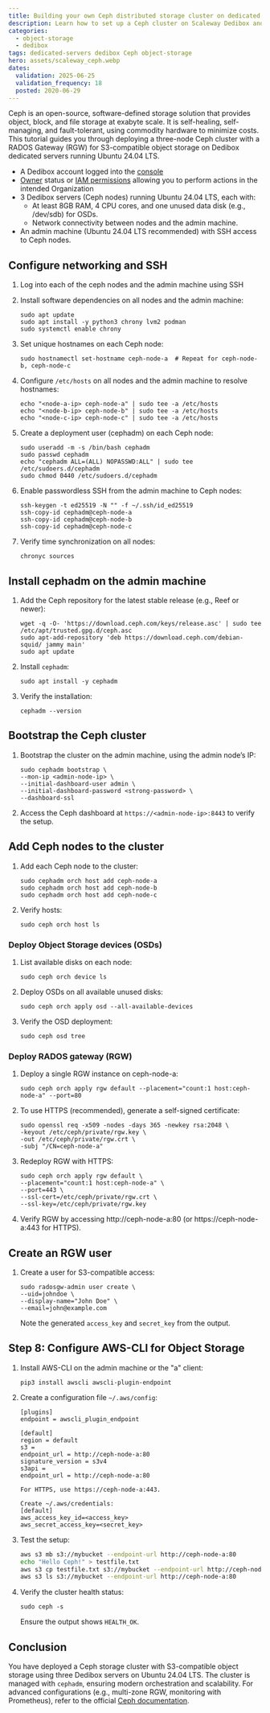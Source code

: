```yaml
---
title: Building your own Ceph distributed storage cluster on dedicated servers
description: Learn how to set up a Ceph cluster on Scaleway Dedibox and use it as datastore for your VMware ESXi machines.
categories:
  - object-storage
  - dedibox
tags: dedicated-servers dedibox Ceph object-storage
hero: assets/scaleway_ceph.webp
dates:
  validation: 2025-06-25
  validation_frequency: 18
  posted: 2020-06-29
---
```



Ceph is an open-source, software-defined storage solution that provides object, block, and file storage at exabyte scale. It is self-healing, self-managing, and fault-tolerant, using commodity hardware to minimize costs.
This tutorial guides you through deploying a three-node Ceph cluster with a RADOS Gateway (RGW) for S3-compatible object storage on Dedibox dedicated servers running Ubuntu 24.04 LTS.

<Requirements />

- A Dedibox account logged into the [console](https://console.online.net)
- [Owner](/iam/concepts/#owner) status or [IAM permissions](/iam/concepts/#permission) allowing you to perform actions in the intended Organization
- 3 Dedibox servers (Ceph nodes) running Ubuntu 24.04 LTS, each with:
    - At least 8GB RAM, 4 CPU cores, and one unused data disk (e.g., /dev/sdb) for OSDs.
    - Network connectivity between nodes and the admin machine.
- An admin machine (Ubuntu 24.04 LTS recommended) with SSH access to Ceph nodes.

## Configure networking and SSH

1. Log into each of the ceph nodes and the admin machine using SSH

2. Install software dependencies on all nodes and the admin machine:
    ```
    sudo apt update
    sudo apt install -y python3 chrony lvm2 podman
    sudo systemctl enable chrony
    ```

3. Set unique hostnames on each Ceph node:
    ```
    sudo hostnamectl set-hostname ceph-node-a  # Repeat for ceph-node-b, ceph-node-c
    ```

4. Configure `/etc/hosts` on all nodes and the admin machine to resolve hostnames:
    ```
    echo "<node-a-ip> ceph-node-a" | sudo tee -a /etc/hosts
    echo "<node-b-ip> ceph-node-b" | sudo tee -a /etc/hosts
    echo "<node-c-ip> ceph-node-c" | sudo tee -a /etc/hosts
    ```

5. Create a deployment user (cephadm) on each Ceph node:
    ```
    sudo useradd -m -s /bin/bash cephadm
    sudo passwd cephadm
    echo "cephadm ALL=(ALL) NOPASSWD:ALL" | sudo tee /etc/sudoers.d/cephadm
    sudo chmod 0440 /etc/sudoers.d/cephadm
    ```

6. Enable passwordless SSH from the admin machine to Ceph nodes:
    ```
    ssh-keygen -t ed25519 -N "" -f ~/.ssh/id_ed25519
    ssh-copy-id cephadm@ceph-node-a
    ssh-copy-id cephadm@ceph-node-b
    ssh-copy-id cephadm@ceph-node-c
    ```

7. Verify time synchronization on all nodes:
    ```
    chronyc sources
    ```

## Install cephadm on the admin machine

1. Add the Ceph repository for the latest stable release (e.g., Reef or newer):
    ```
    wget -q -O- 'https://download.ceph.com/keys/release.asc' | sudo tee /etc/apt/trusted.gpg.d/ceph.asc
    sudo apt-add-repository 'deb https://download.ceph.com/debian-squid/ jammy main'
    sudo apt update
    ```

2. Install `cephadm`:
    ```
    sudo apt install -y cephadm
    ```

3. Verify the installation:
    ```
    cephadm --version
    ```


## Bootstrap the Ceph cluster

1. Bootstrap the cluster on the admin machine, using the admin node’s IP:
    ```
    sudo cephadm bootstrap \
    --mon-ip <admin-node-ip> \
    --initial-dashboard-user admin \
    --initial-dashboard-password <strong-password> \
    --dashboard-ssl
    ```

2. Access the Ceph dashboard at `https://<admin-node-ip>:8443` to verify the setup.


## Add Ceph nodes to the cluster

1. Add each Ceph node to the cluster:
    ```
    sudo cephadm orch host add ceph-node-a
    sudo cephadm orch host add ceph-node-b
    sudo cephadm orch host add ceph-node-c
    ```

2. Verify hosts:
    ```
    sudo ceph orch host ls
    ```



### Deploy Object Storage devices (OSDs)

1. List available disks on each node:
    ```
    sudo ceph orch device ls
    ```

2. Deploy OSDs on all available unused disks:
    ```
    sudo ceph orch apply osd --all-available-devices
    ```

3. Verify the OSD deployment:
    ```
    sudo ceph osd tree
    ```


### Deploy RADOS gateway (RGW)

1. Deploy a single RGW instance on ceph-node-a:
    ```
    sudo ceph orch apply rgw default --placement="count:1 host:ceph-node-a" --port=80
    ```

2. To use HTTPS (recommended), generate a self-signed certificate:
    ```
    sudo openssl req -x509 -nodes -days 365 -newkey rsa:2048 \
    -keyout /etc/ceph/private/rgw.key \
    -out /etc/ceph/private/rgw.crt \
    -subj "/CN=ceph-node-a"
    ```

3. Redeploy RGW with HTTPS:
    ```
    sudo ceph orch apply rgw default \
    --placement="count:1 host:ceph-node-a" \
    --port=443 \
    --ssl-cert=/etc/ceph/private/rgw.crt \
    --ssl-key=/etc/ceph/private/rgw.key
    ```

4. Verify RGW by accessing http://ceph-node-a:80 (or https://ceph-node-a:443 for HTTPS).

## Create an RGW user

1. Create a user for S3-compatible access:
    ```
    sudo radosgw-admin user create \
    --uid=johndoe \
    --display-name="John Doe" \
    --email=john@example.com
    ```

    Note the generated `access_key` and `secret_key` from the output.


## Step 8: Configure AWS-CLI for Object Storage

1. Install AWS-CLI on the admin machine or the "a" client:
    ```
    pip3 install awscli awscli-plugin-endpoint
    ```

2. Create a configuration file `~/.aws/config`:
    ```
    [plugins]
    endpoint = awscli_plugin_endpoint

    [default]
    region = default
    s3 =
    endpoint_url = http://ceph-node-a:80
    signature_version = s3v4
    s3api =
    endpoint_url = http://ceph-node-a:80

    For HTTPS, use https://ceph-node-a:443.

    Create ~/.aws/credentials:
    [default]
    aws_access_key_id=<access_key>
    aws_secret_access_key=<secret_key>
    ```

3. Test the setup:
    ```sh
    aws s3 mb s3://mybucket --endpoint-url http://ceph-node-a:80
    echo "Hello Ceph!" > testfile.txt
    aws s3 cp testfile.txt s3://mybucket --endpoint-url http://ceph-node-a:80
    aws s3 ls s3://mybucket --endpoint-url http://ceph-node-a:80
    ```

4. Verify the cluster health status:
    ```
    sudo ceph -s
    ```

    Ensure the output shows `HEALTH_OK`.

## Conclusion

You have deployed a Ceph storage cluster with S3-compatible object storage using three Dedibox servers on Ubuntu 24.04 LTS. The cluster is managed with `cephadm`, ensuring modern orchestration and scalability. For advanced configurations (e.g., multi-zone RGW, monitoring with Prometheus), refer to the official  [Ceph documentation](https://docs.ceph.com/docs/master/).
